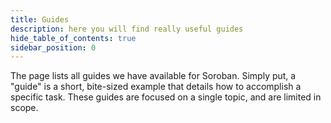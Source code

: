 ```yaml
---
title: Guides
description: here you will find really useful guides
hide_table_of_contents: true
sidebar_position: 0
---
```


The page lists all guides we have available for Soroban. Simply put, a "guide" is a short, bite-sized example that details how to accomplish a specific task. These guides are focused on a single topic, and are limited in scope.
